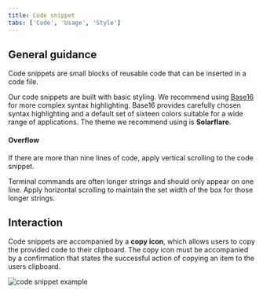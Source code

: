 ```yaml
---
title: Code snippet
tabs: ['Code', 'Usage', 'Style']
---
```


## General guidance

Code snippets are small blocks of reusable code that can be inserted in a code file.

Our code snippets are built with basic styling. We recommend using [Base16](https://github.com/chriskempson/base16) for more complex syntax highlighting. Base16 provides carefully chosen syntax highlighting and a default set of sixteen colors suitable for a wide range of applications. The theme we recommend using is **Solarflare**.

#### Overflow

If there are more than nine lines of code, apply vertical scrolling to the code snippet.

Terminal commands are often longer strings and should only appear on one line. Apply horizontal scrolling to maintain the set width of the box for those longer strings.


## Interaction

Code snippets are accompanied by a **copy icon**, which allows users to copy the provided code to their clipboard. The copy icon must be accompanied by a confirmation that states the successful action of copying an item to the users clipboard.

![code snippet example](images/code-snippet-usage-1.png)
